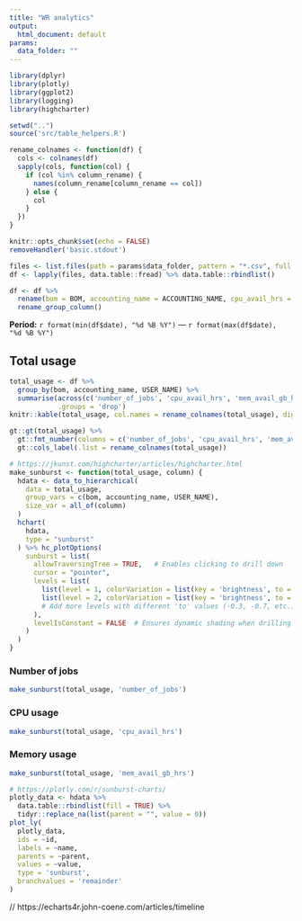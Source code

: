 ```yaml
---
title: "WR analytics"
output:
  html_document: default
params:
  data_folder: ""
---
```


```r
library(dplyr)
library(plotly)
library(ggplot2)
library(logging)
library(highcharter)

setwd("..")
source('src/table_helpers.R')

rename_colnames <- function(df) {
  cols <- colnames(df)
  sapply(cols, function(col) {
    if (col %in% column_rename) {
      names(column_rename[column_rename == col])
    } else {
      col
    }
  })
}

knitr::opts_chunk$set(echo = FALSE)
removeHandler('basic.stdout')
```

```r
files <- list.files(path = params$data_folder, pattern = "*.csv", full.names = TRUE)
df <- lapply(files, data.table::fread) %>% data.table::rbindlist()
```

```r
df <- df %>%
  rename(bom = BOM, accounting_name = ACCOUNTING_NAME, cpu_avail_hrs = total_cpu_usage, mem_avail_gb_hrs = total_memory_usage) %>%
  rename_group_column()
```

**Period:** `r format(min(df$date), "%d %B %Y")` &mdash; `r format(max(df$date), "%d %B %Y")`

## Total usage {.tabset}

```r
total_usage <- df %>%
  group_by(bom, accounting_name, USER_NAME) %>%
  summarise(across(c('number_of_jobs', 'cpu_avail_hrs', 'mem_avail_gb_hrs'), sum),
            .groups = 'drop')
knitr::kable(total_usage, col.names = rename_colnames(total_usage), digits = 0, format.args = list(big.mark = ','))
```

```r
gt::gt(total_usage) %>%
  gt::fmt_number(columns = c('number_of_jobs', 'cpu_avail_hrs', 'mem_avail_gb_hrs'), decimals = 0) %>%
  gt::cols_label(.list = rename_colnames(total_usage))
```

```r
# https://jkunst.com/highcharter/articles/highcharter.html
make_sunburst <- function(total_usage, column) {
  hdata <- data_to_hierarchical(
    data = total_usage,
    group_vars = c(bom, accounting_name, USER_NAME),
    size_var = all_of(column)
  )
  hchart(
    hdata,
    type = "sunburst"
  ) %>% hc_plotOptions(
    sunburst = list(
      allowTraversingTree = TRUE,   # Enables clicking to drill down
      cursor = "pointer",
      levels = list(
        list(level = 1, colorVariation = list(key = 'brightness', to = 0)),  # Base level
        list(level = 2, colorVariation = list(key = 'brightness', to = -0.5))  # Darker shade
        # Add more levels with different 'to' values (-0.3, -0.7, etc.)
      ),
      levelIsConstant = FALSE  # Ensures dynamic shading when drilling
    )
  )
}

```

### Number of jobs
```r
make_sunburst(total_usage, 'number_of_jobs')
```

### CPU usage
```r
make_sunburst(total_usage, 'cpu_avail_hrs')
```

### Memory usage
```r
make_sunburst(total_usage, 'mem_avail_gb_hrs')
```


```r
# https://plotly.com/r/sunburst-charts/
plotly_data <- hdata %>%
  data.table::rbindlist(fill = TRUE) %>%
  tidyr::replace_na(list(parent = "", value = 0))
plot_ly(
  plotly_data,
  ids = ~id,
  labels = ~name,
  parents = ~parent,
  values = ~value,
  type = 'sunburst',
  branchvalues = 'remainder'
)
```

// https://echarts4r.john-coene.com/articles/timeline
